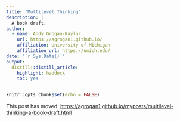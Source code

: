 ```yaml
---
title: "Multilevel Thinking"
description: |
  A book draft.
author:
  - name: Andy Grogan-Kaylor 
    url: https://agrogan1.github.io/
    affiliation: University of Michigan
    affiliation_url: https://umich.edu/
date: "`r Sys.Date()`"
output:
  distill::distill_article:
    highlight: haddock
    toc: yes
---
```


```r

knitr::opts_chunk$set(echo = FALSE)

```

This post has moved: [https://agrogan1.github.io/myposts/multilevel-thinking-a-book-draft.html](https://agrogan1.github.io/myposts/multilevel-thinking-a-book-draft.html)





